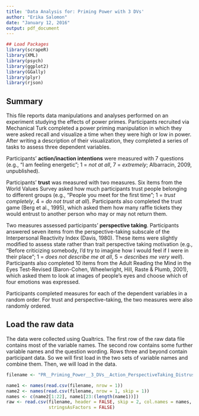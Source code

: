 ```yaml
---
title: 'Data Analysis for: Priming Power with 3 DVs'
author: "Erika Salomon"
date: "January 12, 2016"
output: pdf_document
---
```


```r
## Load Packages
library(scrapeR)
library(XML)
library(psych)
library(ggplot2)
library(GGally)
library(plyr)
library(rjson)
```

## Summary

This file reports data manipulations and analyses performed on an experiment studying the effects of power primes. Participants recruited via Mechanical Turk completed a power priming manipulation in which they were asked recall and visualize a time when they were high or low in power. After writing a description of their visualization, they completed a series of tasks to assess three dependent variables.

Participants'  **action/inaction intentions** were measured with 7 questions (e.g., "I am feeling energetic"; 1 = *not at all*, 7 = *extremely*; Albarracin, 2009, unpublished). 

Participants' **trust** was measured with two measures. Six items from the World Values Survey asked how much participants trust people belonging to different groups (e.g., "People you meet for the first time"; 1 = *trust completely*, 4 = *do not trust at all*). Participants also completed the trust game (Berg et al., 1995), which asked them how many raffle tickets they would entrust to another person who may or may not return them.

Two measures assessed participants' **perspective taking**. Participants answered seven items from the perspective-taking subscale of the Interpersonal Reactivity Index (Davis, 1980). These items were slightly modified to assess state rather than trait perspective taking motivation (e.g., "Before criticizing somebody, I'd try to imagine how I would feel if I were in their place"; 1 = *does not describe me at all*, 5 = *describes me very well*). Participants also completed 10 items from the Adult Reading the Mind in the Eyes Test-Revised (Baron-Cohen, Wheelwright, Hill, Raste & Plumb, 2001), which asked them to look at images of people's eyes and choose which of four emotions was expressed.

Participants completed measures for each of the dependent variables in a random order. For trust and perspective-taking, the two measures were also randomly ordered.

## Load the raw data

The data were collected using Qualtrics. The first row of the raw data file contains most of the variable names. The second row contains some further variable names and the question wording. Rows three and beyond contain participant data. So we will first load in the two sets of variable names and combine them. Then, we will load in the data.

```r
filename <- "PR__Priming_Power__3_DVs__Action_PerspectiveTaking_Distrust.csv"

name1 <- names(read.csv(filename, nrow = 1))
name2 <- names(read.csv(filename, nrow = 1, skip = 1))
names <- c(name2[1:22], name1[23:(length(name1))])
raw <- read.csv(filename, header = FALSE, skip = 2, col.names = names,
                stringsAsFactors = FALSE)
```
